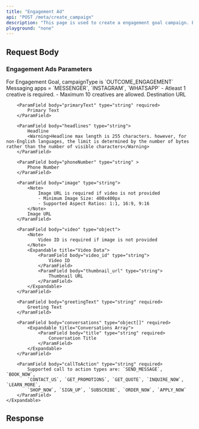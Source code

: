 ```yaml
---
title: "Engagement Ad"
api: "POST /meta/create_campaign"
description: "This page is used to create a engagement goal campaign. Engagement ads are designed to get more interactions on your content, such as likes, comments, shares, event responses, or post saves on Meta platforms."
playground: "none"
---
```



## Request Body

<CampaignParams />

<CampaignTargeting />

### Engagement Ads Parameters

<ParamField body="campaignType" type="string" required>
	For Engagement Goal, campaignType is `OUTCOME_ENGAGEMENT`
</ParamField>

<ParamField body="messagingApps" type="string[]" required>
	Messaging apps = `MESSENGER`, `INSTAGRAM`, `WHATSAPP`
</ParamField>

<ParamField body="multipleCreatives" type="object[]">
	<Warning>
		- Atleast 1 creative is required.
		- Maximum 10 creatives are allowed.
	</Warning>
	<Expandable title="Multiple Creative Configuration">
		<ParamField body="url" type="string" required>
			Destination URL
		</ParamField>

    	<ParamField body="primaryText" type="string" required>
    		Primary Text
    	</ParamField>

    	<ParamField body="headlines" type="string">
    		Headline
    		<Warning>Headline max length is 255 characters. however, for non-English languages, the limit is determined by the number of bytes rather than the number of visible characters</Warning>
    	</ParamField>

    	<ParamField body="phoneNumber" type="string" >
    		Phone Number
    	</ParamField>

    	<ParamField body="image" type="string">
    		<Note>
    			Image URL is required if video is not provided
    			- Minimum Image Size: 400x400px
    			- Supported Aspect Ratios: 1:1, 16:9, 9:16
    		</Note>
    		Image URL
    	</ParamField>

    	<ParamField body="video" type="object">
    		<Note>
    			Video ID is required if image is not provided
    		</Note>
    		<Expandable title="Video Data">
    			<ParamField body="video_id" type="string">
    				Video ID
    			</ParamField>
    			<ParamField body="thumbnail_url" type="string">
    				Thumbnail URL
    			</ParamField>
    		</Expandable>
    	</ParamField>

    	<ParamField body="greetingText" type="string" required>
    		Greeting Text
    	</ParamField>

    	<ParamField body="conversations" type="object[]" required>
    		<Expandable title="Conversations Array">
    			<ParamField body="title" type="string" required>
    				Conversation Title
    			</ParamField>
    		</Expandable>
    	</ParamField>

    	<ParamField body="callToAction" type="string" required>
    		Supported call to action types are: `SEND_MESSAGE`, `BOOK_NOW`,
    		`CONTACT_US`, `GET_PROMOTIONS`, `GET_QUOTE`, `INQUIRE_NOW`, `LEARN_MORE`,
    		`SHOP_NOW`, `SIGN_UP`, `SUBSCRIBE`, `ORDER_NOW`, `APPLY_NOW`
    	</ParamField>
    </Expandable>

</ParamField>

## Response

<CampaignResponse />
